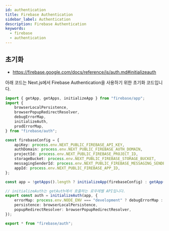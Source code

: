 ```yaml
---
id: authentication
title: Firebase Authentication
sidebar_label: Authentication
description: Firebase Authentication
keywords:
  - firebase
  - authentication
---
```


## 초기화

- https://firebase.google.com/docs/reference/js/auth.md#initializeauth

아래 코드는 Next.js에서 Firebase Authentication을 사용하기 위한 초기화 코드입니다.

```typescript
import { getApp, getApps, initializeApp } from "firebase/app";
import {
	browserLocalPersistence,
	browserPopupRedirectResolver,
	debugErrorMap,
	initializeAuth,
	prodErrorMap,
} from "firebase/auth";

const firebaseConfig = {
	apiKey: process.env.NEXT_PUBLIC_FIREBASE_API_KEY,
	authDomain: process.env.NEXT_PUBLIC_FIREBASE_AUTH_DOMAIN,
	projectId: process.env.NEXT_PUBLIC_FIREBASE_PROJECT_ID,
	storageBucket: process.env.NEXT_PUBLIC_FIREBASE_STORAGE_BUCKET,
	messagingSenderId: process.env.NEXT_PUBLIC_FIREBASE_MESSAGING_SENDER_ID,
	appId: process.env.NEXT_PUBLIC_FIREBASE_APP_ID,
};

const app = !getApps().length ? initializeApp(firebaseConfig) : getApp();

// initializeAuth는 getAuth에서 호출하는 로우레벨 API입니다.
export const auth = initializeAuth(app, {
	errorMap: process.env.NODE_ENV === "development" ? debugErrorMap : prodErrorMap,
	persistence: browserLocalPersistence,
	popupRedirectResolver: browserPopupRedirectResolver,
});

export * from "firebase/auth";
```
